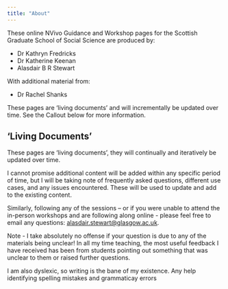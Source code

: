 ```yaml
---
title: "About"
---
```


These online NVivo Guidance and Workshop pages for the Scottish Graduate School of Social Science are produced by:

- Dr Kathryn Fredricks
- Dr Katherine Keenan
- Alasdair B R Stewart

With additional material from:

- Dr Rachel Shanks

These pages are 'living documents' and will incrementally be updated over time. See the Callout below for more information.

::: {.callout-important}
## 'Living Documents'

These pages are 'living documents', they will continually and iteratively be updated over time.

I cannot promise additional content will be added within any specific period of time, but I will be taking note of frequently asked questions, different use cases, and any issues encountered. These will be used to update and add to the existing content.

Similarly, following any of the sessions -- or if you were unable to attend the in-person workshops and are following along online - please feel free to email any questions: [alasdair.stewart@glasgow.ac.uk](alasdair.stewart@glasgow.ac.uk).

Note - I take absolutely no offense if your question is due to any of the materials being unclear! In all my time teaching, the most useful feedback I have received has been from students pointing out something that was unclear to them or raised further questions.

I am also dyslexic, so writing is the bane of my existence. Any help identifying spelling mistakes and grammaticay errors 

:::

